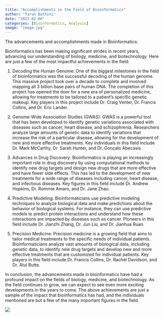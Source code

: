 ```yaml
---
title: "Accomplishments in the Field of Bioinformatics"
author: "Tarun Bathini"
date: "2023-02-06"
categories: [Bioinformatics, Analysis]
image: "image.jpg"
---
```


The advancements and accomplishments made in Bioinformatics:

Bioinformatics has been making significant strides in recent years, advancing our understanding of biology, medicine, and biotechnology. Here are just a few of the most impactful achievements in the field:

1.  Decoding the Human Genome: One of the biggest milestones in the field of bioinformatics was the successful decoding of the human genome. This massive project took over a decade to complete and involved mapping all 3 billion base pairs of human DNA. The completion of this project has opened the door for a new era of personalized medicine, allowing for treatments to be tailored to a patient's specific genetic makeup. Key players in this project include Dr. Craig Venter, Dr. Francis Collins, and Dr. Eric Lander.

2.  Genome-Wide Association Studies (GWAS): GWAS is a powerful tool that has been developed to identify genetic variations associated with diseases such as cancer, heart disease, and schizophrenia. Researchers analyze large amounts of genetic data to identify variations that increase the risk of a particular disease, allowing for the development of new and more effective treatments. Key individuals in this field include Dr. Mark McCarthy, Dr. Sarah Hunter, and Dr. Gonçalo Abecasis.

3.  Advances in Drug Discovery: Bioinformatics is playing an increasingly important role in drug discovery by using computational methods to identify new drug targets and design new drugs that are more effective and have fewer side effects. This has led to the development of new treatments for a wide range of diseases including cancer, heart disease, and infectious diseases. Key figures in this field include Dr. Andrew Hopkins, Dr. Rommie Amaro, and Dr. Jane Zhao.

4.  Predictive Modeling: Bioinformaticians use predictive modeling techniques to analyze biological data and make predictions about the behavior of biological systems. For instance, they can use predictive models to predict protein interactions and understand how these interactions are impacted by diseases such as cancer. Pioneers in this field include Dr. Jianzhi Zhang, Dr. Jun Liu, and Dr. Jianhua Ruan.

5.  Precision Medicine: Precision medicine is a growing field that aims to tailor medical treatments to the specific needs of individual patients. Bioinformaticians analyze vast amounts of biological data, including genetic data, to identify new drug targets and develop new and more effective treatments that are customized for individual patients. Key players in this field include Dr. Francis Collins, Dr. Rachel Davidson, and Dr. Atul Butte.

In conclusion, the advancements made in bioinformatics have had a profound impact on the fields of biology, medicine, and biotechnology. As the field continues to grow, we can expect to see even more exciting developments in the years to come. The above achievements are just a sample of the impact that bioinformatics has had, and the individuals mentioned are but a few of the many important figures in the field.

![](images/image-1538071070.png)
